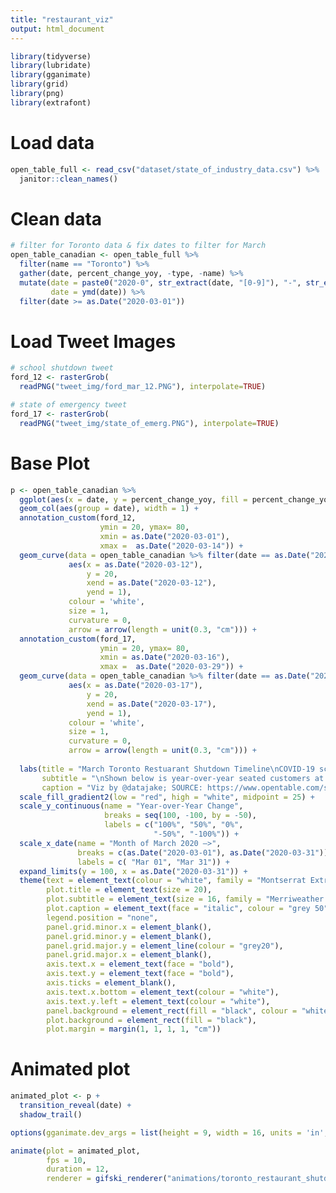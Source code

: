 ```yaml
---
title: "restaurant_viz"
output: html_document
---
```


```r
library(tidyverse)
library(lubridate)
library(gganimate)
library(grid)
library(png)
library(extrafont)
```

# Load data

```r
open_table_full <- read_csv("dataset/state_of_industry_data.csv") %>%
  janitor::clean_names()
```

# Clean data

```r
# filter for Toronto data & fix dates to filter for March
open_table_canadian <- open_table_full %>%
  filter(name == "Toronto") %>% 
  gather(date, percent_change_yoy, -type, -name) %>%
  mutate(date = paste0("2020-0", str_extract(date, "[0-9]"), "-", str_extract(date, "[0-9]{2}")),
         date = ymd(date)) %>%
  filter(date >= as.Date("2020-03-01"))
```

# Load Tweet Images

```r
# school shutdown tweet
ford_12 <- rasterGrob(
  readPNG("tweet_img/ford_mar_12.PNG"), interpolate=TRUE)

# state of emergency tweet
ford_17 <- rasterGrob(
  readPNG("tweet_img/state_of_emerg.PNG"), interpolate=TRUE)
```

# Base Plot

```r
p <- open_table_canadian %>%
  ggplot(aes(x = date, y = percent_change_yoy, fill = percent_change_yoy)) +
  geom_col(aes(group = date), width = 1) +
  annotation_custom(ford_12, 
                    ymin = 20, ymax= 80,
                    xmin = as.Date("2020-03-01"), 
                    xmax =  as.Date("2020-03-14")) +
  geom_curve(data = open_table_canadian %>% filter(date == as.Date("2020-03-12")), 
             aes(x = as.Date("2020-03-12"), 
                 y = 20, 
                 xend = as.Date("2020-03-12"), 
                 yend = 1), 
             colour = 'white', 
             size = 1, 
             curvature = 0,
             arrow = arrow(length = unit(0.3, "cm"))) +
  annotation_custom(ford_17, 
                    ymin = 20, ymax= 80,
                    xmin = as.Date("2020-03-16"), 
                    xmax =  as.Date("2020-03-29")) +
  geom_curve(data = open_table_canadian %>% filter(date == as.Date("2020-03-17")), 
             aes(x = as.Date("2020-03-17"), 
                 y = 20, 
                 xend = as.Date("2020-03-17"), 
                 yend = 1), 
             colour = 'white', 
             size = 1, 
             curvature = 0,
             arrow = arrow(length = unit(0.3, "cm"))) +
  
  labs(title = "March Toronto Restuarant Shutdown Timeline\nCOVID-19 scare causes Mayor Doug Ford to enact state of emergency in Ontario.",
       subtitle = "\nShown below is year-over-year seated customers at restaurants on OpenTable network \nacross all channels: online reservations, phone reservations, and walk-ins.",
       caption = "Viz by @datajake; SOURCE: https://www.opentable.com/state-of-industry") +
  scale_fill_gradient2(low = "red", high = "white", midpoint = 25) +
  scale_y_continuous(name = "Year-over-Year Change",
                     breaks = seq(100, -100, by = -50),
                     labels = c("100%", "50%", "0%", 
                                "-50%", "-100%")) +
  scale_x_date(name = "Month of March 2020 —>",
               breaks = c(as.Date("2020-03-01"), as.Date("2020-03-31")),
               labels = c( "Mar 01", "Mar 31")) +
  expand_limits(y = 100, x = as.Date("2020-03-31")) +
  theme(text = element_text(colour = "white", family = "Montserrat ExtraBold"),
        plot.title = element_text(size = 20),
        plot.subtitle = element_text(size = 16, family = "Merriweather Black"),
        plot.caption = element_text(face = "italic", colour = "grey 50"),
        legend.position = "none",
        panel.grid.minor.x = element_blank(),
        panel.grid.minor.y = element_blank(),
        panel.grid.major.y = element_line(colour = "grey20"),
        panel.grid.major.x = element_blank(),
        axis.text.x = element_text(face = "bold"),
        axis.text.y = element_text(face = "bold"),
        axis.ticks = element_blank(),
        axis.text.x.bottom = element_text(colour = "white"),
        axis.text.y.left = element_text(colour = "white"),
        panel.background = element_rect(fill = "black", colour = "white"),
        plot.background = element_rect(fill = "black"),
        plot.margin = margin(1, 1, 1, 1, "cm"))
```

# Animated plot

```r
animated_plot <- p +
  transition_reveal(date) +
  shadow_trail()

options(gganimate.dev_args = list(height = 9, width = 16, units = 'in', type = "cairo", res = 144))

animate(plot = animated_plot,
        fps = 10,
        duration = 12,
        renderer = gifski_renderer("animations/toronto_restaurant_shutdown.gif"))
```


